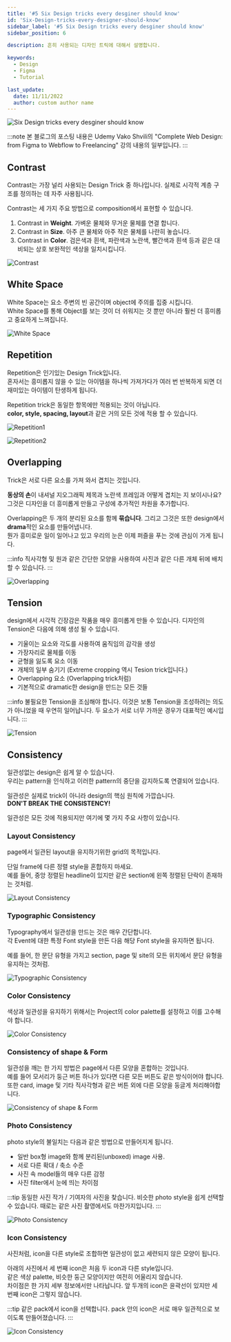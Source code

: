 ```yaml
---
title: '#5 Six Design tricks every desginer should know'
id: 'Six-Design-tricks-every-designer-should-know'
sidebar_label: '#5 Six Design tricks every desginer should know'
sidebar_position: 6

description: 흔히 사용되는 디자인 트릭에 대해서 설명합니다.

keywords:
  - Design
  - Figma
  - Tutorial

last_update:
  date: 11/11/2022
  author: custom author name
---
```


![Six Design tricks every desginer should know](/img/design/05-Six-Design-tricks-every-designer-should-know/Six_Design_tricks_every_designer_should_know.png)

:::note
본 블로그의 포스팅 내용은 Udemy Vako Shvili의 "Complete Web Design: from Figma to Webflow to Freelancing" 강의 내용의 일부입니다.
:::

## Contrast
Contrast는 가장 널리 사용되는 Design Trick 중 하나입니다.
실제로 시각적 계층 구조를 정의하는 데 자주 사용됩니다.

Contrast는 세 가지 주요 방법으로 composition에서 표현할 수 있습니다.

1. Contrast in **Weight**. 가벼운 물체와 무거운 물체를 연결 합니다.
2. Contrast in **Size**. 아주 큰 물체와 아주 작은 물체를 나란히 놓습니다.
3. Contrast in **Color**. 검은색과 흰색, 파란색과 노란색, 빨간색과 흰색 등과 같은 대비되는 상호 보완적인 색상을 일치시킵니다.

![Contrast](/img/design/05-Six-Design-tricks-every-designer-should-know/Contrast.png)

## White Space
White Space는 요소 주변의 빈 공간이며 object에 주의를 집중 시킵니다.<br/>
White Space를 통해 Object를 보는 것이 더 쉬워지는 것 뿐만 아니라 훨씬 더 흥미롭고 중요하게 느껴집니다.

![White Space](/img/design/05-Six-Design-tricks-every-designer-should-know/White_Space.png)

## Repetition
Repetition은 인기있는 Design Trick입니다.<br/>
혼자서는 흥미롭지 않을 수 있는 아이템을 하나씩 가져가다가 여러 번 반복하게 되면 더 재미있는 아이템이 탄생하게 됩니다.

Repetition trick은 동일한 항목에만 적용되는 것이 아닙니다.<br/>
**color, style, spacing, layout**과 같은 거의 모든 것에 적용 할 수 있습니다.

![Repetition1](/img/design/05-Six-Design-tricks-every-designer-should-know/Repetition1.png)

![Repetition2](/img/design/05-Six-Design-tricks-every-designer-should-know/Repetition2.png)

## Overlapping
Trick은 서로 다른 요소를 가져 와서 겹치는 것입니다.

**동상의 손**이 내셔널 지오그래픽 제목과 노란색 프레임과 어떻게 겹치는 지 보이시나요?<br/>
그것은 디자인을 더 흥미롭게 만들고 구성에 추가적인 차원을 추가합니다.

Overlapping은 두 개의 분리된 요소를 함께 **묶습니다**.
그리고 그것은 또한 design에서 **drama**적인 요소를 만들어냅니다.<br/>
뭔가 흥미로운 일이 일어나고 있고 우리의 눈은 이제 퍼즐을 푸는 것에 관심이 가게 됩니다.

:::info
직사각형 및 원과 같은 간단한 모양을 사용하여 사진과 같은 다른 개체 뒤에 배치 할 수 있습니다.
:::

![Overlapping](/img/design/05-Six-Design-tricks-every-designer-should-know/Overlapping.png)

## Tension
design에서 시각적 긴장감은 작품을 매우 흥미롭게 만들 수 있습니다.
디자인의 Tension은 다음에 의해 생성 될 수 있습니다.

- 기울이는 요소와 각도를 사용하여 움직임의 감각을 생성
- 가장자리로 물체를 이동
- 균형을 잃도록 요소 이동
- 개체의 일부 숨기기 (Extreme cropping 역시 Tesion trick입니다.)
- Overlapping 요소 (Overlapping trick처럼)
- 기본적으로 dramatic한 design을 만드는 모든 것들

:::info 불필요한 Tension을 조심해야 합니다.
이것은 보통 Tension을 조성하려는 의도가 아니었을 때 우연히 일어납니다.
두 요소가 서로 너무 가까운 경우가 대표적인 예시입니다.
:::

![Tension](/img/design/05-Six-Design-tricks-every-designer-should-know/Tension.png)

## Consistency
일관성없는 design은 쉽게 알 수 있습니다.<br/>
우리는 pattern을 인식하고 이러한 pattern의 중단을 감지하도록 연결되어 있습니다.

일관성은 실제로 trick이 아니라 design의 핵심 원칙에 가깝습니다.<br/>
**DON'T BREAK THE CONSISTENCY!**

일관성은 모든 것에 적용되지만 여기에 몇 가지 주요 사항이 있습니다.

### Layout Consistency
page에서 일관된 layout을 유지하기위한 grid의 목적입니다.

단일 frame에 다른 정렬 style을 혼합하지 마세요.<br/>
예를 들어, 중앙 정렬된 headline이 있지만 같은 section에 왼쪽 정렬된 단락이 존재하는 것처럼.

![Layout Consistency](/img/design/05-Six-Design-tricks-every-designer-should-know/Layout_Consistency.png)

### Typographic Consistency
Typography에서 일관성을 만드는 것은 매우 간단합니다.<br/>
각 Event에 대한 특정 Font style을 만든 다음 해당 Font style을 유지하면 됩니다.

예를 들어, 한 문단 유형을 가지고 section, page 및 site의 모든 위치에서 문단 유형을 유지하는 것처럼.

![Typographic Consistency](/img/design/05-Six-Design-tricks-every-designer-should-know/Typographic_Consistency.png)

### Color Consistency
색상과 일관성을 유지하기 위해서는 Project의 color palette를 설정하고 이를 고수해야 합니다.

![Color Consistency](/img/design/05-Six-Design-tricks-every-designer-should-know/Color_Consistency.png)

### Consistency of shape & Form
일관성을 깨는 한 가지 방법은 page에서 다른 모양을 혼합하는 것입니다.<br/>
예를 들어 모서리가 둥근 버튼 하나가 있다면 다른 모든 버튼도 같은 방식이어야 합니다.<br/>
또한 card, image 및 기타 직사각형과 같은 버튼 외에 다른 모양을 둥글게 처리해야합니다.

![Consistency of shape & Form](/img/design/05-Six-Design-tricks-every-designer-should-know/Consistency_of_shape_and_Form.png)

### Photo Consistency
photo style의 불일치는 다음과 같은 방법으로 만들어지게 됩니다.

- 일반 box형 image와 함께 분리된(unboxed) image 사용.
- 서로 다른 확대 / 축소 수준
- 사진 속 model들의 매우 다른 감정
- 사진 filter에서 눈에 띄는 차이점

:::tip 동일한 사진 작가 / 기여자의 사진을 찾습니다.
비슷한 photo style을 쉽게 선택할 수 있습니다. 때로는 같은 사진 촬영에서도 마찬가지입니다.
:::

![Photo Consistency](/img/design/05-Six-Design-tricks-every-designer-should-know/Photo_Consistency.png)

### Icon Consistency
사진처럼, icon을 다른 style로 조합하면 일관성이 없고 세련되지 않은 모양이 됩니다.

아래의 사진에서 세 번째 icon은 처음 두 icon과 다른 style입니다.<br/>
같은 색상 palette, 비슷한 둥근 모양이지만 여전히 어울리지 않습니다.<br/>
차이점은 한 가지 세부 정보에서만 나타납니다. 앞 두개의 icon은 윤곽선이 있지만 세 번째 icon은 그렇지 않습니다.

:::tip 같은 pack에서 icon을 선택합니다.
pack 안의 icon은 서로 매우 일관적으로 보이도록 만들어졌습니다.
:::

![Icon Consistency](/img/design/05-Six-Design-tricks-every-designer-should-know/Icon_Consistency.png)